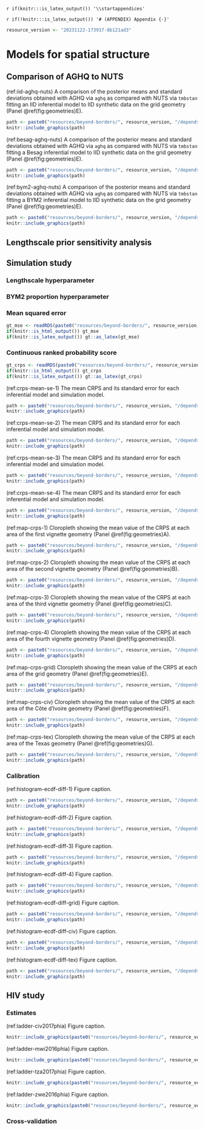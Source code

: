 `r if(knitr:::is_latex_output()) '\\startappendices'`

`r if(!knitr:::is_latex_output()) '# (APPENDIX) Appendix {-}'` 

<!-- If you feel it necessary to include an appendix, it goes here. The first appendix should include the commands above. -->

```r
resource_version <- "20231122-173917-8b121ad3"
```

# Models for spatial structure

## Comparison of AGHQ to NUTS {#aghq-nuts}

(ref:iid-aghq-nuts) A comparison of the posterior means and standard deviations obtained with AGHQ via `aghq` as compared with NUTS via `tmbstan` fitting an IID inferential model to IID synthetic data on the grid geometry (Panel \@ref(fig:geometries)E).

```r
path <- paste0("resources/beyond-borders/", resource_version, "/depends/iid-aghq-nuts.png")
knitr::include_graphics(path)
```

(ref:besag-aghq-nuts) A comparison of the posterior means and standard deviations obtained with AGHQ via `aghq` as compared with NUTS via `tmbstan` fitting a Besag inferential model to IID synthetic data on the grid geometry (Panel \@ref(fig:geometries)E).

```r
path <- paste0("resources/beyond-borders/", resource_version, "/depends/besag-aghq-nuts.png")
knitr::include_graphics(path)
```

(ref:bym2-aghq-nuts) A comparison of the posterior means and standard deviations obtained with AGHQ via `aghq` as compared with NUTS via `tmbstan` fitting a BYM2 inferential model to IID synthetic data on the grid geometry (Panel \@ref(fig:geometries)E).

```r
path <- paste0("resources/beyond-borders/", resource_version, "/depends/bym2-aghq-nuts.png")
knitr::include_graphics(path)
```

## Lengthscale prior sensitivity analysis {#lengthscale-prior}

## Simulation study {#simulation-appendix}

### Lengthscale hyperparameter {#lengthscale}

### BYM2 proportion hyperparameter {#bym2-proportion}

### Mean squared error

```r
gt_mse <- readRDS(paste0("resources/beyond-borders/", resource_version, "/depends/gt_mse.rds"))
if(knitr::is_html_output()) gt_mse
if(knitr::is_latex_output()) gt::as_latex(gt_mse)
```

### Continuous ranked probability score

```r
gt_crps <- readRDS(paste0("resources/beyond-borders/", resource_version, "/depends/gt_crps.rds"))
if(knitr::is_html_output()) gt_crps
if(knitr::is_latex_output()) gt::as_latex(gt_crps)
```

(ref:crps-mean-se-1) The mean CRPS and its standard error for each inferential model and simulation model.

```r
path <- paste0("resources/beyond-borders/", resource_version, "/depends/crps-mean-se-1.png")
knitr::include_graphics(path)
```

(ref:crps-mean-se-2) The mean CRPS and its standard error for each inferential model and simulation model.

```r
path <- paste0("resources/beyond-borders/", resource_version, "/depends/crps-mean-se-2.png")
knitr::include_graphics(path)
```

(ref:crps-mean-se-3) The mean CRPS and its standard error for each inferential model and simulation model.

```r
path <- paste0("resources/beyond-borders/", resource_version, "/depends/crps-mean-se-3.png")
knitr::include_graphics(path)
```

(ref:crps-mean-se-4) The mean CRPS and its standard error for each inferential model and simulation model.

```r
path <- paste0("resources/beyond-borders/", resource_version, "/depends/crps-mean-se-4.png")
knitr::include_graphics(path)
```

(ref:map-crps-1) Cloropleth showing the mean value of the CRPS at each area of the first vignette geometry (Panel \@ref(fig:geometries)A).

```r
path <- paste0("resources/beyond-borders/", resource_version, "/depends/map-crps-1.png")
knitr::include_graphics(path)
```

(ref:map-crps-2) Cloropleth showing the mean value of the CRPS at each area of the second vignette geometry (Panel \@ref(fig:geometries)B).

```r
path <- paste0("resources/beyond-borders/", resource_version, "/depends/map-crps-2.png")
knitr::include_graphics(path)
```

(ref:map-crps-3) Cloropleth showing the mean value of the CRPS at each area of the third vignette geometry (Panel \@ref(fig:geometries)C).

```r
path <- paste0("resources/beyond-borders/", resource_version, "/depends/map-crps-3.png")
knitr::include_graphics(path)
```

(ref:map-crps-4) Cloropleth showing the mean value of the CRPS at each area of the fourth vignette geometry (Panel \@ref(fig:geometries)D).

```r
path <- paste0("resources/beyond-borders/", resource_version, "/depends/map-crps-4.png")
knitr::include_graphics(path)
```

(ref:map-crps-grid) Cloropleth showing the mean value of the CRPS at each area of the grid geometry (Panel \@ref(fig:geometries)E).

```r
path <- paste0("resources/beyond-borders/", resource_version, "/depends/map-crps-grid.png")
knitr::include_graphics(path)
```

(ref:map-crps-civ) Cloropleth showing the mean value of the CRPS at each area of the Côte d’Ivoire geometry (Panel \@ref(fig:geometries)F).

```r
path <- paste0("resources/beyond-borders/", resource_version, "/depends/map-crps-civ.png")
knitr::include_graphics(path)
```

(ref:map-crps-tex) Cloropleth showing the mean value of the CRPS at each area of the Texas geometry (Panel \@ref(fig:geometries)G).

```r
path <- paste0("resources/beyond-borders/", resource_version, "/depends/map-crps-tex.png")
knitr::include_graphics(path)
```

### Calibration

(ref:histogram-ecdf-diff-1) Figure caption.

```r
path <- paste0("resources/beyond-borders/", resource_version, "/depends/histogram-ecdf-diff-1.png")
knitr::include_graphics(path)
```

(ref:histogram-ecdf-diff-2) Figure caption.

```r
path <- paste0("resources/beyond-borders/", resource_version, "/depends/histogram-ecdf-diff-2.png")
knitr::include_graphics(path)
```

(ref:histogram-ecdf-diff-3) Figure caption.

```r
path <- paste0("resources/beyond-borders/", resource_version, "/depends/histogram-ecdf-diff-3.png")
knitr::include_graphics(path)
```

(ref:histogram-ecdf-diff-4) Figure caption.

```r
path <- paste0("resources/beyond-borders/", resource_version, "/depends/histogram-ecdf-diff-4.png")
knitr::include_graphics(path)
```

(ref:histogram-ecdf-diff-grid) Figure caption.

```r
path <- paste0("resources/beyond-borders/", resource_version, "/depends/histogram-ecdf-diff-grid.png")
knitr::include_graphics(path)
```

(ref:histogram-ecdf-diff-civ) Figure caption.

```r
path <- paste0("resources/beyond-borders/", resource_version, "/depends/histogram-ecdf-diff-civ.png")
knitr::include_graphics(path)
```

(ref:histogram-ecdf-diff-tex) Figure caption.

```r
path <- paste0("resources/beyond-borders/", resource_version, "/depends/histogram-ecdf-diff-tex.png")
knitr::include_graphics(path)
```

## HIV study {#hiv-appendix}

### Estimates

(ref:ladder-civ2017phia) Figure caption.

```r
knitr::include_graphics(paste0("resources/beyond-borders/", resource_version, "/depends/ladder-civ2017phia.png"))
```

(ref:ladder-mwi2016phia) Figure caption.

```r
knitr::include_graphics(paste0("resources/beyond-borders/", resource_version, "/depends/ladder-mwi2016phia.png"))
```

(ref:ladder-tza2017phia) Figure caption.

```r
knitr::include_graphics(paste0("resources/beyond-borders/", resource_version, "/depends/ladder-tza2017phia.png"))
```

(ref:ladder-zwe2016phia) Figure caption.

```r
knitr::include_graphics(paste0("resources/beyond-borders/", resource_version, "/depends/ladder-zwe2016phia.png"))
```

### Cross-validation